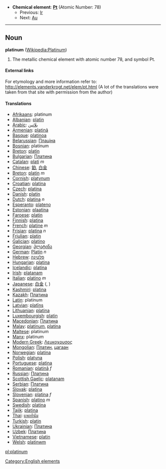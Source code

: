 *'''Chemical element''': '''[[Pt]]''' (Atomic Number: 78)
**Previous: [[Iridium|Ir]]
**Next: [[Gold|Au]]
----
== Noun ==
'''platinum''' ([[en:Platinum|Wikipedia:Platinum]])

#The metallic chemical element with atomic number 78, and symbol Pt.

====External links====
For etymology and more information refer to:
http://elements.vanderkrogt.net/elem/pt.html
(A lot of the translations were taken from that site with permission from the author)

==== Translations ====
*[[Afrikaans]]: platinum
*[[Albanian]]: [[platin]]
*[[Arabic]]: [[بلاتين]]
*[[Armenian]]: [[platinã]]
*[[Basque]]: [[platinoa]]
*[[Belarussian]]: [[Плацiна]]
*[[Bosnian]]: platinum
*[[Breton]]: [[platin]]
*[[Bulgarian]]: [[Платина]]
*[[Catalan]]: [[platí]] ''m''
*[[Chinese]]: [[鉑]], [[白金]]
*[[Breton]]: [[platin]] ''m''
*[[Cornish]]: [[platynum]]
*[[Croatian]]: [[platina]]
*[[Czech]]: [[platina]]
*[[Danish]]: [[platin]]
*[[Dutch]]: [[platina]] ''n''
*[[Esperanto]]: [[plateno]]
*[[Estonian]]: [[plaatina]]
*[[Faroese]]: [[platin]]
*[[Finnish]]: [[platina]]
*[[French]]: [[platine]] ''m''
*[[Frisian]]: [[platina]] ''n''
*[[Friulian]]: [[platin]]
*[[Galician]]: [[platino]]
*[[Georgian]]: [[პლატინა]]
*[[German]]: [[Platin]] ''n''
*[[Hebrew]]: [[פלטינה]]
*[[Hungarian]]: [[platina]]
*[[Icelandic]]: [[platína]]
*[[Irish]]: [[platanam]]
*[[Italian]]: [[platino]] ''m''
*[[Japanese]]: [[白金]] ([[]], )
*[[Kashmiri]]: [[platina]]
*[[Kazakh]]: [[Платина]]
*[[Latin]]: platinum
*[[Latvian]]: [[platīns]]
*[[Lithuanian]]: [[platina]]
*[[Luxembourgish]]: [[platin]]
*[[Macedonian]]: [[Платина]]
*[[Malay]]: [[platinum]], [[platina]]
*[[Maltese]]: platinum
*[[Manx]]: platinum
*[[Modern Greek]]: [[Λευκοχρυσος]] '' ''
*[[Mongolian]]: [[Платин]], [[цагаан]]
*[[Norwegian]]: [[platina]]
*[[Polish]]: [[platyna]] '' ''
*[[Portuguese]]: [[platina]]
*[[Romanian]]: [[platinâ]] ''f''
*[[Russian]]: [[Платина]] '' ''
*[[Scottish Gaelic]]: [[platanam]]
*[[Serbian]]: [[Платина]]
*[[Slovak]]: [[platina]]
*[[Slovenian]]: [[platina]] ''f''
*[[Spanish]]: [[platino]] ''m''
*[[Swedish]]: [[platina]]
*[[Tajik]]: [[platina]]
*[[Thai]]: [[แพลทินัม]]
*[[Turkish]]: [[platin]]
*[[Ukrainian]]: [[Платина]]
*[[Uzbek]]: [[Платина]]
*[[Vietnamese]]: [[platin]]
*[[Welsh]]: [[platinwm]]

[[Category:English elements]]
[[pl:platinum]]